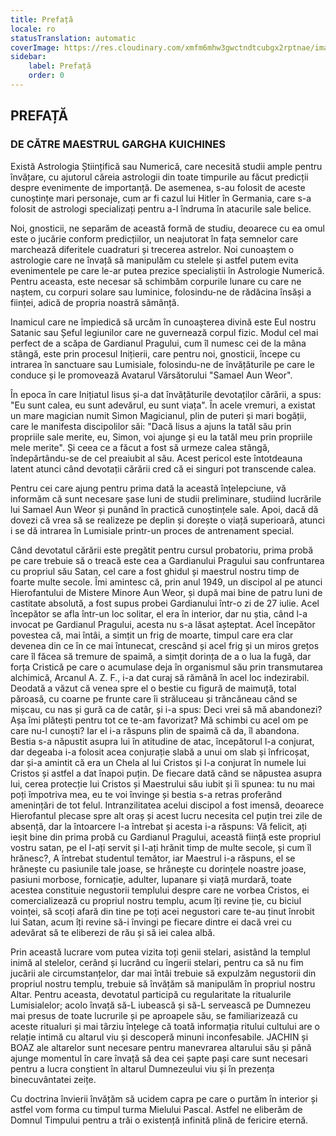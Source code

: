 ```yaml
---
title: Prefață
locale: ro
statusTranslation: automatic
coverImage: https://res.cloudinary.com/xmfm6mhw3gwctndtcubgx2rptnae/image/upload/v1741354450/small_cover_tratado_esoterico_de_astrologia_hermetica_6210a35442.webp
sidebar:
    label: Prefață
    order: 0
---
```

## PREFAȚĂ

### DE CĂTRE MAESTRUL GARGHA KUICHINES

Există Astrologia Științifică sau Numerică, care necesită studii ample pentru învățare, cu ajutorul căreia astrologii din toate timpurile au făcut predicții despre evenimente de importanță. De asemenea, s-au folosit de aceste cunoștințe mari personaje, cum ar fi cazul lui Hitler în Germania, care s-a folosit de astrologi specializați pentru a-l îndruma în atacurile sale belice.

Noi, gnosticii, ne separăm de această formă de studiu, deoarece cu ea omul este o jucărie conform predicțiilor, un neajutorat în fața semnelor care marchează diferitele cuadraturi și trecerea astrelor. Noi cunoaștem o astrologie care ne învață să manipulăm cu stelele și astfel putem evita evenimentele pe care le-ar putea prezice specialiștii în Astrologie Numerică. Pentru aceasta, este necesar să schimbăm corpurile lunare cu care ne naștem, cu corpuri solare sau luminice, folosindu-ne de rădăcina însăși a ființei, adică de propria noastră sămânță.

Inamicul care ne împiedică să urcăm în cunoașterea divină este Eul nostru Satanic sau Șeful legiunilor care ne guvernează corpul fizic. Modul cel mai perfect de a scăpa de Gardianul Pragului, cum îl numesc cei de la mâna stângă, este prin procesul Inițierii, care pentru noi, gnosticii, începe cu intrarea în sanctuare sau Lumisiale, folosindu-ne de învățăturile pe care le conduce și le promovează Avatarul Vărsătorului "Samael Aun Weor".

În epoca în care Inițiatul Iisus și-a dat învățăturile devotaților cărării, a spus: "Eu sunt calea, eu sunt adevărul, eu sunt viața". În acele vremuri, a existat un mare magician numit Simon Magicianul, plin de puteri și mari bogății, care le manifesta discipolilor săi: "Dacă Iisus a ajuns la tatăl său prin propriile sale merite, eu, Simon, voi ajunge și eu la tatăl meu prin propriile mele merite". Și ceea ce a făcut a fost să urmeze calea stângă, îndepărtându-se de cel preaiubit al său. Acest pericol este întotdeauna latent atunci când devotații cărării cred că ei singuri pot transcende calea.

Pentru cei care ajung pentru prima dată la această înțelepciune, vă informăm că sunt necesare șase luni de studii preliminare, studiind lucrările lui Samael Aun Weor și punând în practică cunoștințele sale. Apoi, dacă dă dovezi că vrea să se realizeze pe deplin și dorește o viață superioară, atunci i se dă intrarea în Lumisiale printr-un proces de antrenament special.

Când devotatul cărării este pregătit pentru cursul probatoriu, prima probă pe care trebuie să o treacă este cea a Gardianului Pragului sau confruntarea cu propriul său Satan, cel care a fost ghidul și maestrul nostru timp de foarte multe secole. Îmi amintesc că, prin anul 1949, un discipol al pe atunci Hierofantului de Mistere Minore Aun Weor, și după mai bine de patru luni de castitate absolută, a fost supus probei Gardianului într-o zi de 27 iulie. Acel începător se afla într-un loc solitar, el era în interior, dar nu știa, când l-a invocat pe Gardianul Pragului, acesta nu s-a lăsat așteptat. Acel începător povestea că, mai întâi, a simțit un frig de moarte, timpul care era clar devenea din ce în ce mai întunecat, crescând și acel frig și un miros grețos care îl făcea să tremure de spaimă, a simțit dorința de a o lua la fugă, dar forța Cristică pe care o acumulase deja în organismul său prin transmutarea alchimică, Arcanul A. Z. F., i-a dat curaj să rămână în acel loc indezirabil. Deodată a văzut că venea spre el o bestie cu figură de maimuță, total păroasă, cu coarne pe frunte care îi străluceau și trăncăneau când se mișcau, cu nas și gură ca de catâr, și i-a spus: Deci vrei să mă abandonezi? Așa îmi plătești pentru tot ce te-am favorizat? Mă schimbi cu acel om pe care nu-l cunoști? Iar el i-a răspuns plin de spaimă că da, îl abandona. Bestia s-a năpustit asupra lui în atitudine de atac, începătorul l-a conjurat, dar degeaba i-a folosit acea conjurație slabă a unui om slab și înfricoșat, dar și-a amintit că era un Chela al lui Cristos și l-a conjurat în numele lui Cristos și astfel a dat înapoi puțin. De fiecare dată când se năpustea asupra lui, cerea protecție lui Cristos și Maestrului său iubit și îi spunea: tu nu mai poți împotriva mea, eu te voi învinge și bestia s-a retras proferând amenințări de tot felul. Intranzilitatea acelui discipol a fost imensă, deoarece Hierofantul plecase spre alt oraș și acest lucru necesita cel puțin trei zile de absență, dar la întoarcere l-a întrebat și acesta i-a răspuns: Vă felicit, ați ieșit bine din prima probă cu Gardianul Pragului, această ființă este propriul vostru satan, pe el l-ați servit și l-ați hrănit timp de multe secole, și cum îl hrănesc?, A întrebat studentul temător, iar Maestrul i-a răspuns, el se hrănește cu pasiunile tale joase, se hrănește cu dorințele noastre joase, pasiuni morbose, fornicație, adulter, lupanare și viață murdară, toate acestea constituie negustorii templului despre care ne vorbea Cristos, ei comercializează cu propriul nostru templu, acum îți revine ție, cu biciul voinței, să scoți afară din tine pe toți acei negustori care te-au ținut înrobit lui Satan, acum îți revine să-i învingi pe fiecare dintre ei dacă vrei cu adevărat să te eliberezi de rău și să iei calea albă.

Prin această lucrare vom putea vizita toți genii stelari, asistând la templul inimă al stelelor, cerând și lucrând cu îngerii stelari, pentru ca să nu fim jucării ale circumstanțelor, dar mai întâi trebuie să expulzăm negustorii din propriul nostru templu, trebuie să învățăm să manipulăm în propriul nostru Altar. Pentru aceasta, devotatul participă cu regularitate la ritualurile Lumisialelor; acolo învață să-L iubească și să-L servească pe Dumnezeu mai presus de toate lucrurile și pe aproapele său, se familiarizează cu aceste ritualuri și mai târziu înțelege că toată informația ritului cultului are o relație intimă cu altarul viu și descoperă minuni inconfesabile. JACHIN și BOAZ ale altarelor sunt necesare pentru manevrarea altarului său și până ajunge momentul în care învață să dea cei șapte pași care sunt necesari pentru a lucra conștient în altarul Dumnezeului viu și în prezența binecuvântatei zeițe.

Cu doctrina învierii învățăm să ucidem capra pe care o purtăm în interior și astfel vom forma cu timpul turma Mielului Pascal. Astfel ne eliberăm de Domnul Timpului pentru a trăi o existență infinită plină de fericire eternă.

